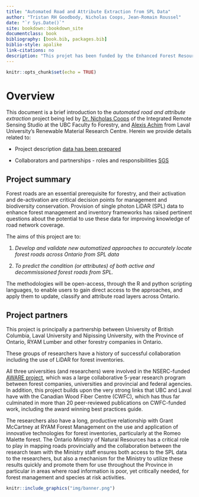 ```yaml
--- 
title: "Automated Road and Attribute Extraction from SPL Data"
author: "Tristan RH Goodbody, Nicholas Coops, Jean-Romain Roussel"
date: "`r Sys.Date()`"
site: bookdown::bookdown_site
documentclass: book
bibliography: [book.bib, packages.bib]
biblio-style: apalike
link-citations: no
description: "This projet has been funded by the Enhanced Forest Resource Inventory Knowledge Transfer & Tool Development Program through the FOrestry Futures Trust of Ontario."
---
```


```r
knitr::opts_chunk$set(echo = TRUE)
```

# Overview {-#overview}

This document is a brief introduction to the _automated road and attribute extraction_ project being led by [Dr. Nicholas Coops](#ncc) of the Integrated Remote Sensing Studio at the UBC Faculty fo Forestry, and [Alexis Achim](#aa) from Laval University's Renewable Material Research Centre. Herein we provide details related to:

* Project description [data has been prepared](#dataprep)

* Collaborators and partnerships - roles and responsibilities [SGS](#SGS)

## Project summary {-#summary}

Forest roads are an essential prerequisite for forestry, and their activation and de-activation are critical decision points for management and biodiversity conservation. Provision of single photon LiDAR (SPL) data to enhance forest management and inventory frameworks has raised pertinent questions about the potential to use these data for improving knowledge of road network coverage.

The aims of this project are to:

1. _Develop and validate new automatized approaches to accurately locate forest roads across Ontario from SPL data_

2. _To predict the condition (or attributes) of both active and decommissioned forest roads from SPL._ 

The methodologies will be open-access, through the R and python scripting languages, to enable users to gain direct access to the approaches, and apply them to update, classify and attribute road layers across Ontario.

## Project partners {-#partners}

This project is principally a partnership between University of British Columbia, Laval University and Nipissing University, with the Province of Ontario, RYAM Lumber and other forestry companies in Ontario. 

These groups of researchers have a history of successful collaboration including the use of LiDAR for forest inventories. 

All three universities (and researchers) were involved in the NSERC-funded [AWARE project](https://aware.forestry.ubc.ca/), which was a large collaborative 5-year research program between forest companies, universities and provincial and federal agencies. In addition, this project builds upon the very strong links that UBC and Laval have with the Canadian Wood Fiber Centre (CWFC), which has thus far culminated in more than 20 peer-reviewed publications on CWFC-funded work, including the award winning best practices guide. 

The researchers also have a long, productive relationship with Grant McCartney at RYAM Forest Management on the use and application of innovative technologies for forest inventories, particularly at the Romeo Malette forest. The Ontario Ministry of Natural Resources has a critical role to play in mapping roads provincially and the collaboration between the research team with the Ministry staff ensures both access to the SPL data to the researchers, but also a mechanism for the Ministry to utilize these results quickly and promote them for use throughout the Province in particular in areas where road information is poor, yet critically needed, for forest management and species at risk activities. 


   
   
     

```r
knitr::include_graphics("img/banner.png")
```